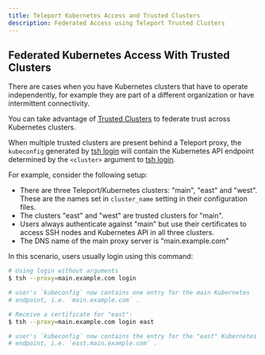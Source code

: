 ```yaml
---
title: Teleport Kubernetes Access and Trusted Clusters
description: Federated Access using Teleport Trusted Clusters
---
```


## Federated Kubernetes Access With Trusted Clusters

There are cases when you have Kubernetes clusters that have to operate independently,
for example they are part of a different organization or have intermittent connectivity.

You can take advantage of [Trusted Clusters](../../trustedclusters.mdx)
to federate trust across Kubernetes clusters.

When multiple trusted clusters are present behind a Teleport proxy, the
`kubeconfig` generated by [tsh login](../../cli-docs.mdx#tsh-login) will contain the
Kubernetes API endpoint determined by the `<cluster>` argument to [tsh
login](../../cli-docs.mdx#tsh-login).

For example, consider the following setup:

- There are three Teleport/Kubernetes clusters: "main", "east" and "west". These
  are the names set in `cluster_name` setting in their configuration files.
- The clusters "east" and "west" are trusted clusters for "main".
- Users always authenticate against "main" but use their certificates to access
  SSH nodes and Kubernetes API in all three clusters.
- The DNS name of the main proxy server is "main.example.com"

In this scenario, users usually login using this command:

``` bash
# Using login without arguments
$ tsh --proxy=main.example.com login

# user's `kubeconfig` now contains one entry for the main Kubernetes
# endpoint, i.e. `main.example.com` .

# Receive a certificate for "east":
$ tsh --proxy=main.example.com login east

# user's `kubeconfig` now contains the entry for the "east" Kubernetes
# endpoint, i.e. `east.main.example.com` .
```
